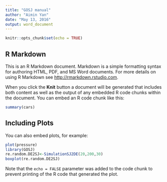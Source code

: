 ```yaml
---
title: "GOSJ manual"
author: "Aimin Yan"
date: "May 13, 2016"
output: word_document
---
```


```r
knitr::opts_chunk$set(echo = TRUE)
```

## R Markdown

This is an R Markdown document. Markdown is a simple formatting syntax for authoring HTML, PDF, and MS Word documents. For more details on using R Markdown see <http://rmarkdown.rstudio.com>.

When you click the **Knit** button a document will be generated that includes both content as well as the output of any embedded R code chunks within the document. You can embed an R code chunk like this:

```r
summary(cars)
```

## Including Plots

You can also embed plots, for example:

```r
plot(pressure)
library(GOSJ)
re.random.DE2SJ<-SimulationSJ2DE(20,200,30)
boxplot(re.random.DE2SJ)
```

Note that the `echo = FALSE` parameter was added to the code chunk to prevent printing of the R code that generated the plot.

